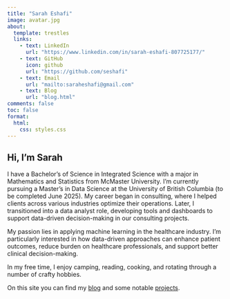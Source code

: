 ```yaml
---
title: "Sarah Eshafi"
image: avatar.jpg
about:
  template: trestles
  links:
    - text: LinkedIn
      url: "https://www.linkedin.com/in/sarah-eshafi-807725177/"
    - text: GitHub
      icon: github
      url: "https://github.com/seshafi"
    - text: Email
      url: "mailto:saraheshafi@gmail.com"
    - text: Blog
      url: "blog.html"
comments: false
toc: false
format:
  html:
    css: styles.css
---
```


::: {.column-page}

## Hi, I'm Sarah

I have a Bachelor's of Science in Integrated Science with a major in Mathematics and Statistics from McMaster University. I'm currently pursuing a Master's in Data Science at the University of British Columbia (to be completed June 2025). My career began in consulting, where I helped clients across various industries optimize their operations. Later, I transitioned into a data analyst role, developing tools and dashboards to support data-driven decision-making in our consulting projects.

My passion lies in applying machine learning in the healthcare industry. I’m particularly interested in how data-driven approaches can enhance patient outcomes, reduce burden on healthcare professionals, and support better clinical decision-making.

In my free time, I enjoy camping, reading, cooking, and rotating through a number of crafty hobbies. 

On this site you can find my [blog](blog.html) 
and some notable [projects](projects.html).

:::